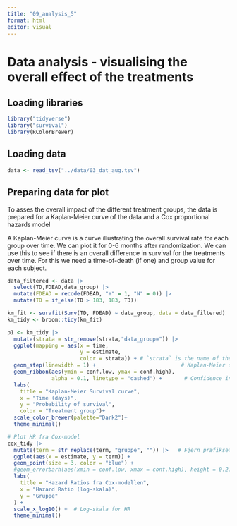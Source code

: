 ```yaml
---
title: "09_analysis_5"
format: html
editor: visual
---
```


# Data analysis - visualising the overall effect of the treatments

## Loading libraries

```r
library("tidyverse")
library("survival")
library(RColorBrewer)
```

## Loading data

```r
data <- read_tsv("../data/03_dat_aug.tsv")
```

## Preparing data for plot

To asses the overall impact of the different treatment groups, the data is prepared for a Kaplan-Meier curve of the data and a Cox proportional hazards model

A Kaplan-Meier curve is a curve illustrating the overall survival rate for each group over time. We can plot it for 0-6 months after randomization. We can use this to see if there is an overall difference in survival for the treatments over time. For this we need a time-of-death (if one) and group value for each subject.

```r
data_filtered <- data |> 
  select(TD,FDEAD,data_group) |> 
  mutate(FDEAD = recode(FDEAD, "Y" = 1, "N" = 0)) |> 
  mutate(TD = if_else(TD > 183, 183, TD))
```

```r
km_fit <- survfit(Surv(TD, FDEAD) ~ data_group, data = data_filtered)
km_tidy <- broom::tidy(km_fit)
```

```r
p1 <- km_tidy |>
  mutate(strata = str_remove(strata,"data_group=")) |> 
  ggplot(mapping = aes(x = time, 
                       y = estimate, 
                       color = strata)) + # `strata` is the name of the groups from the km model
  geom_step(linewidth = 1) +                           # Kaplan-Meier steps
  geom_ribbon(aes(ymin = conf.low, ymax = conf.high), 
              alpha = 0.1, linetype = "dashed") +       # Confidence interval
  labs(
    title = "Kaplan-Meier Survival curve",
    x = "Time (days)",
    y = "Probability of survival",
    color = "Treatment group")+
  scale_color_brewer(palette="Dark2")+
  theme_minimal()
```

```r
# Plot HR fra Cox-model
cox_tidy |> 
  mutate(term = str_replace(term, "gruppe", "")) |>   # Fjern præfikset "gruppe"
  ggplot(aes(x = estimate, y = term)) +
  geom_point(size = 3, color = "blue") +
  #geom_errorbarh(aes(xmin = conf.low, xmax = conf.high), height = 0.2) +  # CI
  labs(
    title = "Hazard Ratios fra Cox-modellen",
    x = "Hazard Ratio (log-skala)",
    y = "Gruppe"
  ) +
  scale_x_log10() +  # Log-skala for HR
  theme_minimal()

```
